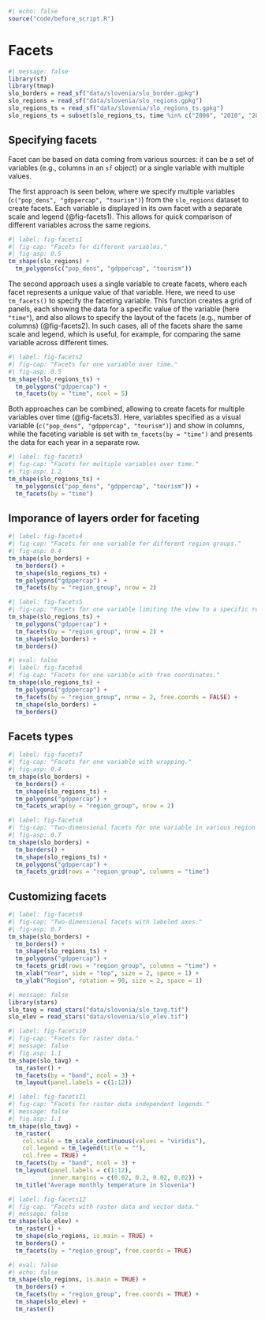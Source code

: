 ```r
#| echo: false
source("code/before_script.R")
```

# Facets {#sec-facets}

\index{facets}
\index{small multiples}
<!-- also known as small-multiples -->

<!-- should we limit to e.g., 5 years? -->

```r
#| message: false
library(sf)
library(tmap)
slo_borders = read_sf("data/slovenia/slo_border.gpkg")
slo_regions = read_sf("data/slovenia/slo_regions.gpkg")
slo_regions_ts = read_sf("data/slovenia/slo_regions_ts.gpkg")
slo_regions_ts = subset(slo_regions_ts, time %in% c("2006", "2010", "2014", "2018", "2022"))
```

<!-- tm_facets() -->

## Specifying facets

<!-- two approaches -- variables (e.g., columns) vs values in one variable -->
<!-- + a mix of both approaches -->

Facet can be based on data coming from various sources: it can be a set of variables (e.g., columns in an `sf` object) or a single variable with multiple values.

The first approach is seen below, where we specify multiple variables (`c("pop_dens", "gdppercap", "tourism")`) from the `slo_regions` dataset to create facets. 
Each variable is displayed in its own facet with a separate scale and legend (@fig-facets1).
This allows for quick comparison of different variables across the same regions.

```r
#| label: fig-facets1
#| fig-cap: "Facets for different variables."
#| fig-asp: 0.5
tm_shape(slo_regions) +
  tm_polygons(c("pop_dens", "gdppercap", "tourism"))
```

The second approach uses a single variable to create facets, where each facet represents a unique value of that variable.
Here, we need to use `tm_facets()` to specify the faceting variable.
This function creates a grid of panels, each showing the data for a specific value of the variable (here `"time"`), and also allows to specify the layout of the facets (e.g., number of columns) (@fig-facets2).
In such cases, all of the facets share the same scale and legend, which is useful, for example, for comparing the same variable across different times.

```r
#| label: fig-facets2
#| fig-cap: "Facets for one variable over time."
#| fig-asp: 0.5
tm_shape(slo_regions_ts) +
  tm_polygons("gdppercap") +
  tm_facets(by = "time", ncol = 5)
```

Both approaches can be combined, allowing to create facets for multiple variables over time (@fig-facets3).
Here, variables specified as a visual variable (`c("pop_dens", "gdppercap", "tourism")`) and show in columns, while the faceting variable is set with `tm_facets(by = "time")` and presents the data for each year in a separate row.

```r
#| label: fig-facets3
#| fig-cap: "Facets for multiple variables over time."
#| fig-asp: 1.2
tm_shape(slo_regions_ts) +
  tm_polygons(c("pop_dens", "gdppercap", "tourism")) +
  tm_facets(by = "time")
```

## Imporance of layers order for faceting

<!-- customize -->
```r
#| label: fig-facets4
#| fig-cap: "Facets for one variable for different region groups."
#| fig-asp: 0.4
tm_shape(slo_borders) +
  tm_borders() +
  tm_shape(slo_regions_ts) +
  tm_polygons("gdppercap") +
  tm_facets(by = "region_group", nrow = 2)
```

```r
#| label: fig-facets5
#| fig-cap: "Facets for one variable limiting the view to a specific region group."
tm_shape(slo_regions_ts) +
  tm_polygons("gdppercap") +
  tm_facets(by = "region_group", nrow = 2) +
  tm_shape(slo_borders) +
  tm_borders()
```

<!-- free.coords = FALSE) -->

```r
#| eval: false
#| label: fig-facets6
#| fig-cap: "Facets for one variable with free coordinates."
tm_shape(slo_regions_ts) +
  tm_polygons("gdppercap") +
  tm_facets(by = "region_group", nrow = 2, free.coords = FALSE) +
  tm_shape(slo_borders) +
  tm_borders()
```

## Facets types

<!-- other facets functions -->
<!-- tm_facets_wrap(by = "VARS__", nrow = NA, ncol = NA, byrow = TRUE, ...) -->
<!-- tm_facets_grid(rows = NULL, columns = NULL, pages = NULL, ...) -->

```r
#| label: fig-facets7
#| fig-cap: "Facets for one variable with wrapping."
#| fig-asp: 0.4
tm_shape(slo_borders) +
  tm_borders() +
  tm_shape(slo_regions_ts) +
  tm_polygons("gdppercap") +
  tm_facets_wrap(by = "region_group", nrow = 2)
```

```r
#| label: fig-facets8
#| fig-cap: "Two-dimensional facets for one variable in various region groups over time."
#| fig-asp: 0.7
tm_shape(slo_borders) +
  tm_borders() +
  tm_shape(slo_regions_ts) +
  tm_polygons("gdppercap") +
  tm_facets_grid(rows = "region_group", columns = "time")
```

<!-- also: https://r-tmap.github.io/tmap/articles/adv_multivariate -->

<!-- mention the rest -->
<!-- tm_facets_stack(by = "VARS__", orientation = NA, ...) -->
<!-- tm_facets_hstack(by = "VARS__", ...) -->
<!-- tm_facets_vstack(by = "VARS__", ...) -->
<!-- tm_facets_pagewise(by = "VARS__", byrow = TRUE, ...) -->
<!-- tm_facets_flip(...) -->

## Customizing facets

<!-- tm_xlab and tm_ylab for better labels -->
```r
#| label: fig-facets9
#| fig-cap: "Two-dimensional facets with labeled axes."
#| fig-asp: 0.7
tm_shape(slo_borders) +
  tm_borders() +
  tm_shape(slo_regions_ts) +
  tm_polygons("gdppercap") +
  tm_facets_grid(rows = "region_group", columns = "time") +
  tm_xlab("Year", side = "top", size = 2, space = 1) +
  tm_ylab("Region", rotation = 90, size = 2, space = 1)
```


<!-- Raster data -- where to add it in this section: either mix with the other content or after it -->
<!-- show how to add colors independently to each raster panel -->

```r
#| message: false
library(stars)
slo_tavg = read_stars("data/slovenia/slo_tavg.tif")
slo_elev = read_stars("data/slovenia/slo_elev.tif")
```

```r
#| label: fig-facets10
#| fig-cap: "Facets for raster data."
#| message: false
#| fig.asp: 1.1
tm_shape(slo_tavg) +
  tm_raster() +
  tm_facets(by = "band", ncol = 3) +
  tm_layout(panel.labels = c(1:12))
```

```r
#| label: fig-facets11
#| fig-cap: "Facets for raster data independent legends."
#| message: false
#| fig.asp: 1.1
tm_shape(slo_tavg) +
  tm_raster(
    col.scale = tm_scale_continuous(values = "viridis"),
    col.legend = tm_legend(title = ""),
    col.free = TRUE) +
  tm_facets(by = "band", ncol = 3) +
  tm_layout(panel.labels = c(1:12),
            inner.margins = c(0.02, 0.2, 0.02, 0.02)) +
  tm_title("Average monthly temperature in Slovenia") 
```

<!-- mixing with vector data -->

```r
#| label: fig-facets12
#| fig-cap: "Facets with raster data and vector data."
#| message: false
tm_shape(slo_elev) +
  tm_raster() +
  tm_shape(slo_regions, is.main = TRUE) + 
  tm_borders() +
  tm_facets(by = "region_group", free.coords = TRUE)
```

```r
#| eval: false
#| echo: false
tm_shape(slo_regions, is.main = TRUE) + 
  tm_borders() +
  tm_facets(by = "region_group", free.coords = TRUE) +
  tm_shape(slo_elev) +
  tm_raster()
```
